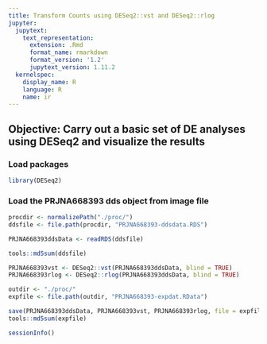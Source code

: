 ```yaml
---
title: Transform Counts using DESeq2::vst and DESeq2::rlog
jupyter:
  jupytext:
    text_representation:
      extension: .Rmd
      format_name: rmarkdown
      format_version: '1.2'
      jupytext_version: 1.11.2
  kernelspec:
    display_name: R
    language: R
    name: ir
---
```



## Objective: Carry out a basic set of DE analyses using DESeq2 and visualize the results


### Load packages

```r
library(DESeq2)
```

### Load the PRJNA668393 dds object from image file

```r
procdir <- normalizePath("./proc/")
ddsfile <- file.path(procdir, "PRJNA668393-ddsdata.RDS")

PRJNA668393ddsData <- readRDS(ddsfile)

tools::md5sum(ddsfile)
```

```r
PRJNA668393vst <- DESeq2::vst(PRJNA668393ddsData, blind = TRUE)
PRJNA668393rlog <- DESeq2::rlog(PRJNA668393ddsData, blind = TRUE)

```

```r
outdir <- "./proc/"
expfile <- file.path(outdir, "PRJNA668393-expdat.RData")

save(PRJNA668393ddsData, PRJNA668393vst, PRJNA668393rlog, file = expfile)
tools::md5sum(expfile)
```



```r
sessionInfo()
```
